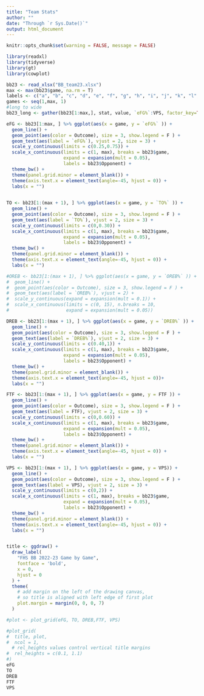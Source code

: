```yaml
---
title: "Team Stats"
author: ""
date: "Through `r Sys.Date()`"
output: html_document
---
```


```r
knitr::opts_chunk$set(warning = FALSE, message = FALSE) 

library(readxl)
library(tidyverse)
library(gt)
library(cowplot)
```

```r
bb23 <- read_xlsx("BB_team23.xlsx")
max <- max(bb23$game, na.rm = T)
labels <- c("a", "b", "c", "d", "e", "f", "g", "h", "i", "j", "k", "l", "m")
games <- seq(1,max, 1)
#long to wide
bb23_long <- gather(bb23[1:max,], stat, value, `eFG%`:VPS, factor_key=TRUE)

```


```r
eFG <- bb23[1:max, ] %>% ggplot(aes(x = game, y = `eFG%` )) + 
  geom_line() +
  geom_point(aes(color = Outcome), size = 3, show.legend = F ) +
  geom_text(aes(label = `eFG%`), vjust = 2, size = 3) +
  scale_y_continuous(limits = c(0.25,0.75)) +
  scale_x_continuous(limits = c(1, max), breaks = bb23$game, 
                     expand = expansion(mult = 0.05), 
                     labels = bb23$Opponent) +
  theme_bw() +
  theme(panel.grid.minor = element_blank()) +
  theme(axis.text.x = element_text(angle=-45, hjust = 0)) + 
  labs(x = "")
  

TO <- bb23[1:(max + 1), ] %>% ggplot(aes(x = game, y = `TO%` )) + 
  geom_line() +
  geom_point(aes(color = Outcome), size = 3, show.legend = F ) +
  geom_text(aes(label = `TO%`), vjust = 2, size = 3) +
  scale_y_continuous(limits = c(0,0.30)) +
  scale_x_continuous(limits = c(1, max), breaks = bb23$game, 
                     expand = expansion(mult = 0.05), 
                     labels = bb23$Opponent) +
  theme_bw() +
  theme(panel.grid.minor = element_blank()) +
  theme(axis.text.x = element_text(angle=-45, hjust = 0)) + 
  labs(x = "")

#OREB <- bb23[1:(max + 1), ] %>% ggplot(aes(x = game, y = `OREB%` )) + 
#  geom_line() +
#  geom_point(aes(color = Outcome), size = 3, show.legend = F ) +
#  geom_text(aes(label = `OREB%`), vjust = 2) +
#  scale_y_continuous(expand = expansion(mult = 0.1)) +
#  scale_x_continuous(limits = c(0, 15), n.breaks = 10, 
#                     expand = expansion(mult = 0.05))

DREB <- bb23[1:(max + 1), ] %>% ggplot(aes(x = game, y = `DREB%` )) + 
  geom_line() +
  geom_point(aes(color = Outcome), size = 3, show.legend = F ) +
  geom_text(aes(label = `DREB%`), vjust = 2, size = 3) +
  scale_y_continuous(limits = c(0.40,1)) +
  scale_x_continuous(limits = c(1, max), breaks = bb23$game, 
                     expand = expansion(mult = 0.05), 
                     labels = bb23$Opponent) +
  theme_bw() +
  theme(panel.grid.minor = element_blank()) +
  theme(axis.text.x = element_text(angle=-45, hjust = 0))+ 
  labs(x = "")

FTF <- bb23[1:(max + 1), ] %>% ggplot(aes(x = game, y = FTF )) + 
  geom_line() +
  geom_point(aes(color = Outcome), size = 3, show.legend = F ) +
  geom_text(aes(label = FTF), vjust = 2, size = 3) +
  scale_y_continuous(limits = c(0,0.60)) +
  scale_x_continuous(limits = c(1, max), breaks = bb23$game, 
                     expand = expansion(mult = 0.05), 
                     labels = bb23$Opponent) +
  theme_bw() +
  theme(panel.grid.minor = element_blank()) +
  theme(axis.text.x = element_text(angle=-45, hjust = 0)) + 
  labs(x = "")

VPS <- bb23[1:(max + 1), ] %>% ggplot(aes(x = game, y = VPS)) + 
  geom_line() +
  geom_point(aes(color = Outcome), size = 3, show.legend = F ) +
  geom_text(aes(label = VPS), vjust = 2, size = 3) +
  scale_y_continuous(limits = c(0,2)) +
  scale_x_continuous(limits = c(1, max), breaks = bb23$game, 
                     expand = expansion(mult = 0.05), 
                     labels = bb23$Opponent) +
  theme_bw() +
  theme(panel.grid.minor = element_blank()) +
  theme(axis.text.x = element_text(angle=-45, hjust = 0)) + 
  labs(x = "")


title <- ggdraw() + 
  draw_label(
    "FHS BB 2022-23 Game by Game",
    fontface = 'bold',
    x = 0,
    hjust = 0
  ) +
  theme(
    # add margin on the left of the drawing canvas,
    # so title is aligned with left edge of first plot
    plot.margin = margin(0, 0, 0, 7)
  )

#plot <- plot_grid(eFG, TO, DREB,FTF, VPS)
```

```r
#plot_grid(
#  title, plot,
#  ncol = 1,
  # rel_heights values control vertical title margins
#  rel_heights = c(0.1, 1.1)
#)
eFG
TO
DREB
FTF
VPS

```

